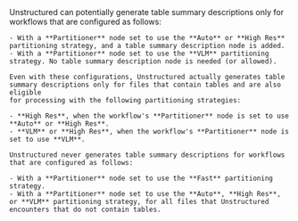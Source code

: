 <Warning>
    Unstructured can potentially generate table summary descriptions only for workflows that are configured as follows:
    
    - With a **Partitioner** node set to use the **Auto** or **High Res** partitioning strategy, and a table summary description node is added.  
    - With a **Partitioner** node set to use the **VLM** partitioning strategy. No table summary description node is needed (or allowed).
    
    Even with these configurations, Unstructured actually generates table summary descriptions only for files that contain tables and are also eligible 
    for processing with the following partitioning strategies:
    
    - **High Res**, when the workflow's **Partitioner** node is set to use **Auto** or **High Res**.
    - **VLM** or **High Res**, when the workflow's **Partitioner** node is set to use **VLM**.

    Unstructured never generates table summary descriptions for workflows that are configured as follows:
    
    - With a **Partitioner** node set to use the **Fast** partitioning strategy.
    - With a **Partitioner** node set to use the **Auto**, **High Res**, or **VLM** partitioning strategy, for all files that Unstructured encounters that do not contain tables.
</Warning>